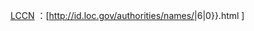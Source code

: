 [[:en:Library of Congress Control Number|LCCN]]<!-- 美國國會圖書館編號 -->：<span class="uid">[http://id.loc.gov/authorities/names/{{ParmPart|1|{{{1}}} }}{{ParmPart|2|{{{1}}} }}{{padleft:{{#expr:{{ParmPart|3|{{{1}}} }}}}|6|0}}.html {{ParmPart|1|{{{1}}} }}{{ParmPart|2|{{{1}}} }}{{padleft:{{ParmPart|3|{{{1}}} }}|6|0}}]</span><noinclude>
{{documentation|template:Authority control/sub-doc}}
</noinclude>
